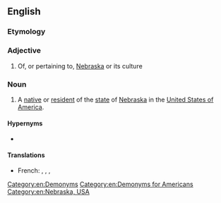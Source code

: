 ==English==

===Etymology===
{{suffix|en|Nebraska|an}}

===Adjective===
{{en-adj|-}}

# Of, or pertaining to, [[Nebraska]] or its culture

===Noun===
{{en-noun}}

# A [[native]] or [[resident]] of the [[state]] of [[Nebraska]] in the [[United States of America]].

====Hypernyms====
* {{l|en|American}}

====Translations====
{{trans-top}}
* French: {{t+|fr|Nébraskain|m}}, {{t|fr|Nébraskaine|f}}, {{t+|fr|Nébraskien|m}}, {{t|fr|Nébraskienne|f}}
{{trans-mid}}
{{trans-bottom}}

[[Category:en:Demonyms]]
[[Category:en:Demonyms for Americans]]
[[Category:en:Nebraska, USA]]